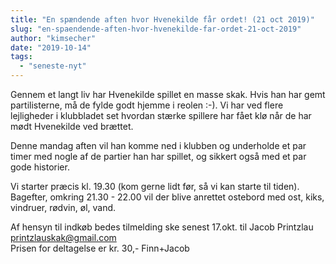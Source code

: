 ```yaml
---
title: "En spændende aften hvor Hvenekilde får ordet! (21 oct 2019)"
slug: "en-spaendende-aften-hvor-hvenekilde-far-ordet-21-oct-2019"
author: "kimsecher"
date: "2019-10-14"
tags: 
  - "seneste-nyt"
---
```


Gennem et langt liv har Hvenekilde spillet en masse skak. Hvis han har gemt partilisterne, må de fylde godt hjemme i reolen :-). Vi har ved flere lejligheder i klubbladet set hvordan stærke spillere har fået klø når de har mødt Hvenekilde ved brættet.  

Denne mandag aften vil han komme ned i klubben og underholde et par timer med nogle af de partier han har spillet, og sikkert også med et par gode historier.

Vi starter præcis kl. 19.30 (kom gerne lidt før, så vi kan starte til tiden). Bagefter, omkring 21.30 - 22.00 vil der blive anrettet ostebord med ost, kiks, vindruer, rødvin, øl, vand.

Af hensyn til indkøb bedes tilmelding ske senest 17.okt. til Jacob Printzlau printzlauskak@gmail.com  
Prisen for deltagelse er kr. 30,- 
Finn+Jacob
